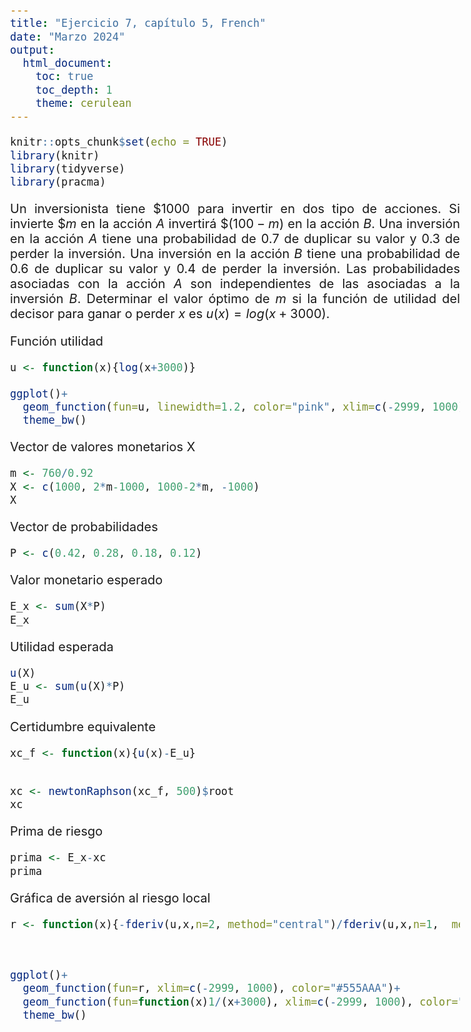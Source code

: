 ```yaml
---
title: "Ejercicio 7, capítulo 5, French"
date: "Marzo 2024"
output: 
  html_document:
    toc: true
    toc_depth: 1
    theme: cerulean
---
```



<style>
body {
text-align: justify}
</style>

<style type="text/css">
body{/*Normal*/
     font-size: 20px;
}
</style>



```r
knitr::opts_chunk$set(echo = TRUE)
library(knitr)
library(tidyverse)
library(pracma) 
```




Un inversionista tiene $\$1000$ para invertir en dos tipo de acciones. Si invierte $\$m$ en la acción $A$ invertirá $\$(100-m)$ en la acción $B$.  Una inversión en la acción $A$ tiene una probabilidad de 0.7 de duplicar su valor y 0.3 de perder la inversión.  Una inversión en la acción $B$ tiene una probabilidad de 0.6 de duplicar su valor y 0.4 de perder la inversión.  Las probabilidades asociadas con la acción $A$ son independientes de las asociadas a la inversión $B$. Determinar el valor óptimo de $m$ si la función de utilidad del decisor para ganar o perder $x$ es $u(x)=log(x+3000)$.  


Función utilidad

```r
u <- function(x){log(x+3000)}

ggplot()+
  geom_function(fun=u, linewidth=1.2, color="pink", xlim=c(-2999, 1000))+
  theme_bw()
```


Vector de valores monetarios X

```r
m <- 760/0.92
X <- c(1000, 2*m-1000, 1000-2*m, -1000)
X
```


Vector de probabilidades

```r
P <- c(0.42, 0.28, 0.18, 0.12)
```

Valor monetario esperado

```r
E_x <- sum(X*P)
E_x

```

Utilidad esperada

```r
u(X)
E_u <- sum(u(X)*P)
E_u
```
Certidumbre equivalente

```r
xc_f <- function(x){u(x)-E_u}


xc <- newtonRaphson(xc_f, 500)$root
xc
```


Prima de riesgo

```r
prima <- E_x-xc
prima
```


Gráfica de aversión al riesgo local

```r
r <- function(x){-fderiv(u,x,n=2, method="central")/fderiv(u,x,n=1,  method="central")}



ggplot()+
  geom_function(fun=r, xlim=c(-2999, 1000), color="#555AAA")+
  geom_function(fun=function(x)1/(x+3000), xlim=c(-2999, 1000), color="blue")+
  theme_bw()
```



